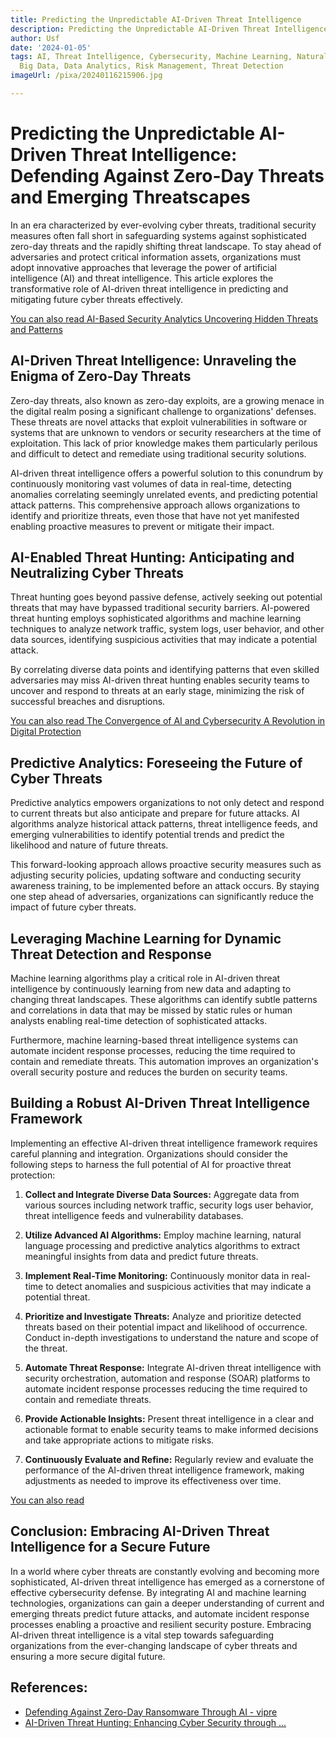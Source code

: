 ```yaml
---
title: Predicting the Unpredictable AI-Driven Threat Intelligence
description: Predicting the Unpredictable AI-Driven Threat Intelligence
author: Usf
date: '2024-01-05'
tags: AI, Threat Intelligence, Cybersecurity, Machine Learning, Natural Language Processing,
  Big Data, Data Analytics, Risk Management, Threat Detection
imageUrl: /pixa/20240116215906.jpg

---
```

#  Predicting  the Unpredictable AI-Driven Threat Intelligence:  Defending Against Zero-Day Threats and Emerging Threatscapes

In an era characterized by  ever-evolving cyber threats, traditional security measures  often fall short in safeguarding systems against sophisticated zero-day threats and the rapidly shifting threat landscape. To stay ahead of  adversaries and protect critical information assets, organizations must adopt innovative approaches that leverage the power of  artificial intelligence (AI) and threat intelligence. This article explores the transformative role of AI-driven threat intelligence in predicting and mitigating future cyber threats effectively.

[You can also read AI-Based Security  Analytics Uncovering Hidden Threats and Patterns](AI-Based%20Security%20Analytics%20Uncovering%20Hidden%20Threats%20and%20Patterns)


## AI-Driven Threat Intelligence: Unraveling the Enigma of Zero-Day  Threats

Zero-day threats, also known as  zero-day exploits, are a growing menace in the digital realm posing a significant challenge  to organizations' defenses. These threats are novel attacks that exploit vulnerabilities in software or  systems that are unknown to vendors or security researchers at the time of  exploitation. This lack of prior knowledge makes them particularly perilous and difficult to detect and remediate using traditional security solutions.

AI-driven  threat intelligence offers a powerful solution  to this conundrum by continuously monitoring vast volumes of data in real-time, detecting anomalies  correlating seemingly unrelated events, and predicting potential attack patterns. This comprehensive approach allows organizations  to identify and prioritize threats, even those that have not yet manifested enabling proactive measures to prevent or mitigate their  impact.

## AI-Enabled Threat Hunting: Anticipating and Neutralizing  Cyber Threats

Threat hunting goes  beyond passive defense, actively seeking  out potential threats that  may have bypassed traditional security barriers. AI-powered threat hunting employs sophisticated algorithms and machine learning techniques to analyze network traffic, system logs, user behavior, and other data sources, identifying suspicious activities that may indicate a potential attack.

By correlating diverse data points  and identifying patterns  that even skilled adversaries may miss  AI-driven threat  hunting enables security teams to uncover and respond to threats at an early stage, minimizing the  risk of  successful breaches  and disruptions.

[You can also read The Convergence of AI and Cybersecurity A Revolution  in Digital Protection](The%20Convergence%20of%20AI%20and%20Cybersecurity%20A%20Revolution%20in%20Digital%20Protection)


## Predictive Analytics: Foreseeing the Future of Cyber Threats

Predictive analytics empowers  organizations to not only detect and respond to current threats but also anticipate  and prepare for  future  attacks. AI algorithms analyze historical attack patterns, threat intelligence feeds, and emerging vulnerabilities to identify potential trends and predict the likelihood and nature  of future threats.

This forward-looking approach allows  proactive security measures such  as adjusting security  policies, updating software and conducting security  awareness training, to be  implemented before an attack occurs.  By staying one step ahead  of adversaries, organizations can significantly reduce the impact of future cyber threats.

## Leveraging Machine Learning for Dynamic Threat Detection and Response

Machine learning algorithms play a critical role  in AI-driven threat intelligence by continuously learning  from new data and adapting to changing  threat landscapes. These algorithms can identify subtle patterns and correlations in data that may be missed by static rules or human analysts enabling real-time detection of  sophisticated attacks.

Furthermore, machine  learning-based threat intelligence systems can automate incident response processes, reducing the time required to contain and remediate threats. This automation improves an organization's overall security posture and reduces the  burden on security teams.

## Building a Robust  AI-Driven Threat Intelligence Framework

Implementing an effective AI-driven threat intelligence framework  requires  careful planning and integration. Organizations should  consider the following steps to harness the full potential of AI for proactive threat protection:

1. **Collect and Integrate Diverse Data Sources:**
    Aggregate data from various sources including network traffic, security logs user behavior, threat intelligence feeds and vulnerability databases.

2. **Utilize Advanced AI Algorithms:**
   Employ machine learning, natural language processing and predictive analytics algorithms to extract meaningful insights from data and predict future threats.

3. **Implement Real-Time Monitoring:**
   Continuously monitor data in real-time to detect  anomalies and  suspicious activities that may indicate  a  potential threat.

4.  **Prioritize  and Investigate Threats:**
   Analyze and prioritize  detected threats based on their potential impact and likelihood of occurrence. Conduct in-depth investigations to understand the  nature and scope of the  threat.

5. **Automate Threat Response:**
   Integrate AI-driven threat intelligence with security orchestration,  automation  and response (SOAR) platforms to automate incident response processes  reducing the time  required to contain and remediate  threats.

6. **Provide Actionable Insights:**
    Present threat intelligence in a clear and actionable format to enable security teams to make informed decisions and  take appropriate actions to mitigate risks.

7. **Continuously Evaluate and Refine:**
    Regularly review and evaluate the performance of the AI-driven threat  intelligence framework, making adjustments as needed to improve its effectiveness over time.

[You  can also read ]()


##  Conclusion: Embracing AI-Driven Threat Intelligence for a Secure Future

In a  world  where cyber threats are constantly evolving and  becoming more sophisticated, AI-driven threat intelligence has emerged as a cornerstone of effective cybersecurity defense. By integrating AI and machine learning technologies,  organizations can gain a deeper understanding of current and  emerging threats predict future attacks, and automate incident response processes  enabling a proactive and resilient  security posture. Embracing AI-driven  threat  intelligence is a vital step towards safeguarding organizations from the ever-changing landscape of cyber threats and  ensuring a more  secure digital future.

## References:
- [Defending Against Zero-Day Ransomware Through AI - vipre](https://vipre.com/blog/predict-unpredictable-defending-against-zero-day-ransomware-through-ai-based-behavioral-analysis/)
- [AI-Driven Threat Hunting: Enhancing Cyber Security through ...](https://www.linkedin.com/pulse/ai-driven-threat-hunting-enhancing-cyber-security-through-intelligent)
